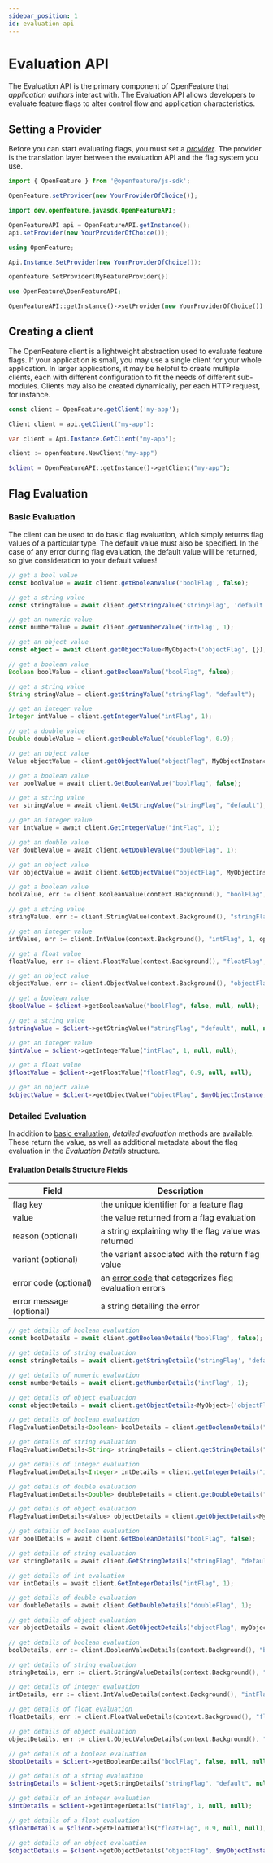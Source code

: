 ```yaml
---
sidebar_position: 1
id: evaluation-api
---
```


# Evaluation API


The Evaluation API is the primary component of OpenFeature that _application authors_ interact with.
The Evaluation API allows developers to evaluate feature flags to alter control flow and application characteristics.

## Setting a Provider

Before you can start evaluating flags, you must set a [_provider_](./provider).
The provider is the translation layer between the evaluation API and the flag system you use.

<Tabs groupId="code">
<TabItem value="js" label="TypeScript">

```ts
import { OpenFeature } from '@openfeature/js-sdk';

OpenFeature.setProvider(new YourProviderOfChoice());
```

</TabItem>
<TabItem value="java" label="Java">

```java
import dev.openfeature.javasdk.OpenFeatureAPI;

OpenFeatureAPI api = OpenFeatureAPI.getInstance();
api.setProvider(new YourProviderOfChoice());
```

</TabItem>
<TabItem value="csharp" label="C#">

```csharp
using OpenFeature;

Api.Instance.SetProvider(new YourProviderOfChoice());
```

</TabItem>
<TabItem value="go" label="Go">

```go
openfeature.SetProvider(MyFeatureProvider{})
```

</TabItem>
<TabItem value="php" label="PHP">

```php
use OpenFeature\OpenFeatureAPI;

OpenFeatureAPI::getInstance()->setProvider(new YourProviderOfChoice());
```

</TabItem>
</Tabs>

## Creating a client

The OpenFeature client is a lightweight abstraction used to evaluate feature flags.
If your application is small, you may use a single client for your whole application.
In larger applications, it may be helpful to create multiple clients,
each with different configuration to fit the needs of different sub-modules.
Clients may also be created dynamically, per each HTTP request, for instance.

<Tabs groupId="code">
<TabItem value="js" label="TypeScript">

```ts
const client = OpenFeature.getClient('my-app');
```

</TabItem>
<TabItem value="java" label="Java">

```java
Client client = api.getClient("my-app");
```

</TabItem>
<TabItem value="csharp" label="C#">

```csharp
var client = Api.Instance.GetClient("my-app");
```

</TabItem>
<TabItem value="go" label="Go">

```go
client := openfeature.NewClient("my-app")
```

</TabItem>
<TabItem value="php" label="PHP">

```php
$client = OpenFeatureAPI::getInstance()->getClient("my-app");
```

</TabItem>
</Tabs>

## Flag Evaluation

### Basic Evaluation

The client can be used to do basic flag evaluation, which simply returns flag values of a particular type.
The default value must also be specified.
In the case of any error during flag evaluation, the default value will be returned, so give consideration to your default values!

<Tabs groupId="code">
<TabItem value="js" label="TypeScript">

```ts
// get a bool value
const boolValue = await client.getBooleanValue('boolFlag', false);

// get a string value
const stringValue = await client.getStringValue('stringFlag', 'default');

// get an numeric value
const numberValue = await client.getNumberValue('intFlag', 1);

// get an object value
const object = await client.getObjectValue<MyObject>('objectFlag', {});
```

</TabItem>
<TabItem value="java" label="Java">

```java
// get a boolean value
Boolean boolValue = client.getBooleanValue("boolFlag", false);

// get a string value
String stringValue = client.getStringValue("stringFlag", "default");

// get an integer value
Integer intValue = client.getIntegerValue("intFlag", 1);

// get a double value
Double doubleValue = client.getDoubleValue("doubleFlag", 0.9);

// get an object value
Value objectValue = client.getObjectValue("objectFlag", MyObjectInstance);
```

</TabItem>
<TabItem value="csharp" label="C#">

```csharp
// get a boolean value
var boolValue = await client.GetBooleanValue("boolFlag", false);

// get a string value
var stringValue = await client.GetStringValue("stringFlag", "default");

// get an integer value
var intValue = await client.GetIntegerValue("intFlag", 1);

// get an double value
var doubleValue = await client.GetDoubleValue("doubleFlag", 1);

// get an object value
var objectValue = await client.GetObjectValue("objectFlag", MyObjectInstance);
```

</TabItem>
<TabItem value="go" label="Go">

```go
// get a boolean value
boolValue, err := client.BooleanValue(context.Background(), "boolFlag", false, openfeature.EvaluationContext{})

// get a string value
stringValue, err := client.StringValue(context.Background(), "stringFlag", "default", openfeature.EvaluationContext{})

// get an integer value
intValue, err := client.IntValue(context.Background(), "intFlag", 1, openfeature.EvaluationContext{})

// get a float value
floatValue, err := client.FloatValue(context.Background(), "floatFlag", 3.14, openfeature.EvaluationContext{})

// get an object value
objectValue, err := client.ObjectValue(context.Background(), "objectFlag", myObject, openfeature.EvaluationContext{})
```

</TabItem>
<TabItem value="php" label="PHP">

```php
// get a boolean value
$boolValue = $client->getBooleanValue("boolFlag", false, null, null);

// get a string value
$stringValue = $client->getStringValue("stringFlag", "default", null, null);

// get an integer value
$intValue = $client->getIntegerValue("intFlag", 1, null, null);

// get a float value
$floatValue = $client->getFloatValue("floatFlag", 0.9, null, null);

// get an object value
$objectValue = $client->getObjectValue("objectFlag", $myObjectInstance, null, null);
```

</TabItem>
</Tabs>

### Detailed Evaluation

In addition to [basic evaluation](#basic-evaluation), _detailed evaluation_ methods are available.
These return the value, as well as additional metadata about the flag evaluation in the _Evaluation Details_ structure.

#### Evaluation Details Structure Fields

| Field                    | Description                                                                                   |
| ------------------------ | --------------------------------------------------------------------------------------------- |
| flag key                 | the unique identifier for a feature flag                                                      |
| value                    | the value returned from a flag evaluation                                                     |
| reason (optional)        | a string explaining why the flag value was returned                                           |
| variant (optional)       | the variant associated with the return flag value                                             |
| error code (optional)    | an [error code](/specification/types#error-code) that categorizes flag evaluation errors |
| error message (optional) | a string detailing the error                                                                  |

<Tabs groupId="code">
<TabItem value="js" label="TypeScript">

```ts
// get details of boolean evaluation
const boolDetails = await client.getBooleanDetails('boolFlag', false);

// get details of string evaluation
const stringDetails = await client.getStringDetails('stringFlag', 'default');

// get details of numeric evaluation
const numberDetails = await client.getNumberDetails('intFlag', 1);

// get details of object evaluation
const objectDetails = await client.getObjectDetails<MyObject>('objectFlag', {});
```

</TabItem>
<TabItem value="java" label="Java">

```java
// get details of boolean evaluation
FlagEvaluationDetails<Boolean> boolDetails = client.getBooleanDetails("boolFlag", false);

// get details of string evaluation
FlagEvaluationDetails<String> stringDetails = client.getStringDetails("stringFlag", "default");

// get details of integer evaluation
FlagEvaluationDetails<Integer> intDetails = client.getIntegerDetails("intFlag", 1);

// get details of double evaluation
FlagEvaluationDetails<Double> doubleDetails = client.getDoubleDetails("doubleFlag", .9);

// get details of object evaluation
FlagEvaluationDetails<Value> objectDetails = client.getObjectDetails<MyObject>("objectFlag", myObjectDefaultInstance);
```

</TabItem>
<TabItem value="csharp" label="C#">

```csharp
// get details of boolean evaluation
var boolDetails = await client.GetBooleanDetails("boolFlag", false);

// get details of string evaluation
var stringDetails = await client.GetStringDetails("stringFlag", "default");

// get details of int evaluation
var intDetails = await client.GetIntegerDetails("intFlag", 1);

// get details of double evaluation
var doubleDetails = await client.GetDoubleDetails("doubleFlag", 1);

// get details of object evaluation
var objectDetails = await client.GetObjectDetails("objectFlag", myObjectDefaultInstance);
```

</TabItem>
<TabItem value="go" label="Go">

```go
// get details of boolean evaluation
boolDetails, err := client.BooleanValueDetails(context.Background(), "boolFlag", false, openfeature.EvaluationContext{})

// get details of string evaluation
stringDetails, err := client.StringValueDetails(context.Background(), "stringFlag", "default", openfeature.EvaluationContext{})

// get details of integer evaluation
intDetails, err := client.IntValueDetails(context.Background(), "intFlag", 1, openfeature.EvaluationContext{})

// get details of float evaluation
floatDetails, err := client.FloatValueDetails(context.Background(), "floatFlag", 3.14, openfeature.EvaluationContext{})

// get details of object evaluation
objectDetails, err := client.ObjectValueDetails(context.Background(), "objectFlag", myObject, openfeature.EvaluationContext{})
```

</TabItem>
<TabItem value="php" label="PHP">

```php
// get details of a boolean evaluation
$boolDetails = $client->getBooleanDetails("boolFlag", false, null, null);

// get details of a string evaluation
$stringDetails = $client->getStringDetails("stringFlag", "default", null, null);

// get details of an integer evaluation
$intDetails = $client->getIntegerDetails("intFlag", 1, null, null);

// get details of a float evaluation
$floatDetails = $client->getFloatDetails("floatFlag", 0.9, null, null);

// get details of an object evaluation
$objectDetails = $client->getObjectDetails("objectFlag", $myObjectInstance, null, null);
```

</TabItem>
</Tabs>
